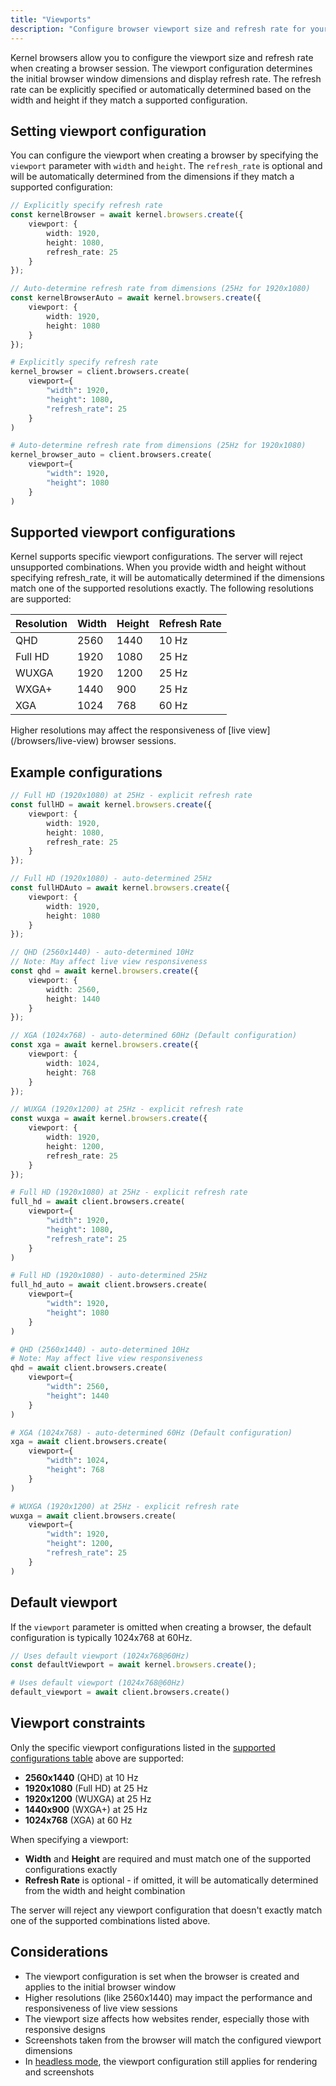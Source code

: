 ```yaml
---
title: "Viewports"
description: "Configure browser viewport size and refresh rate for your automations"
---
```


Kernel browsers allow you to configure the viewport size and refresh rate when creating a browser session. The viewport configuration determines the initial browser window dimensions and display refresh rate. The refresh rate can be explicitly specified or automatically determined based on the width and height if they match a supported configuration.

## Setting viewport configuration

You can configure the viewport when creating a browser by specifying the `viewport` parameter with `width` and `height`. The `refresh_rate` is optional and will be automatically determined from the dimensions if they match a supported configuration:

<CodeGroup>

```typescript Typescript/Javascript
// Explicitly specify refresh rate
const kernelBrowser = await kernel.browsers.create({
    viewport: {
        width: 1920,
        height: 1080,
        refresh_rate: 25
    }
});

// Auto-determine refresh rate from dimensions (25Hz for 1920x1080)
const kernelBrowserAuto = await kernel.browsers.create({
    viewport: {
        width: 1920,
        height: 1080
    }
});
```

```python Python
# Explicitly specify refresh rate
kernel_browser = client.browsers.create(
    viewport={
        "width": 1920,
        "height": 1080,
        "refresh_rate": 25
    }
)

# Auto-determine refresh rate from dimensions (25Hz for 1920x1080)
kernel_browser_auto = client.browsers.create(
    viewport={
        "width": 1920,
        "height": 1080
    }
)
```

</CodeGroup>

## Supported viewport configurations

Kernel supports specific viewport configurations. The server will reject unsupported combinations. When you provide width and height without specifying refresh_rate, it will be automatically determined if the dimensions match one of the supported resolutions exactly. The following resolutions are supported:

| Resolution | Width | Height | Refresh Rate |
|------------|-------|--------|--------------|
| QHD | 2560 | 1440 | 10 Hz |
| Full HD | 1920 | 1080 | 25 Hz |
| WUXGA | 1920 | 1200 | 25 Hz |
| WXGA+ | 1440 | 900 | 25 Hz |
| XGA | 1024 | 768 | 60 Hz |

<Warning>
Higher resolutions may affect the responsiveness of [live view](/browsers/live-view) browser sessions.
</Warning>

## Example configurations

<CodeGroup>

```typescript Typescript/Javascript
// Full HD (1920x1080) at 25Hz - explicit refresh rate
const fullHD = await kernel.browsers.create({
    viewport: {
        width: 1920,
        height: 1080,
        refresh_rate: 25
    }
});

// Full HD (1920x1080) - auto-determined 25Hz
const fullHDAuto = await kernel.browsers.create({
    viewport: {
        width: 1920,
        height: 1080
    }
});

// QHD (2560x1440) - auto-determined 10Hz
// Note: May affect live view responsiveness
const qhd = await kernel.browsers.create({
    viewport: {
        width: 2560,
        height: 1440
    }
});

// XGA (1024x768) - auto-determined 60Hz (Default configuration)
const xga = await kernel.browsers.create({
    viewport: {
        width: 1024,
        height: 768
    }
});

// WUXGA (1920x1200) at 25Hz - explicit refresh rate
const wuxga = await kernel.browsers.create({
    viewport: {
        width: 1920,
        height: 1200,
        refresh_rate: 25
    }
});
```

```python Python
# Full HD (1920x1080) at 25Hz - explicit refresh rate
full_hd = await client.browsers.create(
    viewport={
        "width": 1920,
        "height": 1080,
        "refresh_rate": 25
    }
)

# Full HD (1920x1080) - auto-determined 25Hz
full_hd_auto = await client.browsers.create(
    viewport={
        "width": 1920,
        "height": 1080
    }
)

# QHD (2560x1440) - auto-determined 10Hz
# Note: May affect live view responsiveness
qhd = await client.browsers.create(
    viewport={
        "width": 2560,
        "height": 1440
    }
)

# XGA (1024x768) - auto-determined 60Hz (Default configuration)
xga = await client.browsers.create(
    viewport={
        "width": 1024,
        "height": 768
    }
)

# WUXGA (1920x1200) at 25Hz - explicit refresh rate
wuxga = await client.browsers.create(
    viewport={
        "width": 1920,
        "height": 1200,
        "refresh_rate": 25
    }
)
```

</CodeGroup>

## Default viewport

If the `viewport` parameter is omitted when creating a browser, the default configuration is typically 1024x768 at 60Hz.

<CodeGroup>

```typescript Typescript/Javascript
// Uses default viewport (1024x768@60Hz)
const defaultViewport = await kernel.browsers.create();
```

```python Python
# Uses default viewport (1024x768@60Hz)
default_viewport = await client.browsers.create()
```

</CodeGroup>

## Viewport constraints

Only the specific viewport configurations listed in the [supported configurations table](#supported-viewport-configurations) above are supported:
- **2560x1440** (QHD) at 10 Hz
- **1920x1080** (Full HD) at 25 Hz
- **1920x1200** (WUXGA) at 25 Hz
- **1440x900** (WXGA+) at 25 Hz
- **1024x768** (XGA) at 60 Hz

When specifying a viewport:
- **Width** and **Height** are required and must match one of the supported configurations exactly
- **Refresh Rate** is optional - if omitted, it will be automatically determined from the width and height combination

<Warning>
The server will reject any viewport configuration that doesn't exactly match one of the supported combinations listed above.
</Warning>

## Considerations

- The viewport configuration is set when the browser is created and applies to the initial browser window
- Higher resolutions (like 2560x1440) may impact the performance and responsiveness of live view sessions
- The viewport size affects how websites render, especially those with responsive designs
- Screenshots taken from the browser will match the configured viewport dimensions
- In [headless mode](/browsers/headless), the viewport configuration still applies for rendering and screenshots
